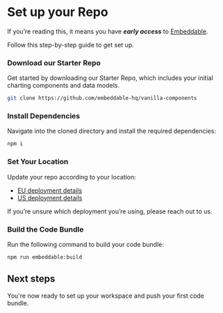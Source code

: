 
# Set up your Repo

If you’re reading this, it means you have ***early access*** to [Embeddable](https://embeddable.com).

Follow this step-by-step guide to get set up.

<Steps>

### Download our Starter Repo

Get started by downloading our Starter Repo, which includes your initial charting components and data models.

```bash
git clone https://github.com/embeddable-hq/vanilla-components
```
### Install Dependencies

Navigate into the cloned directory and install the required dependencies:

```bash
npm i
```
### Set Your Location

Update your repo according to your location:

- [EU deployment details](/getting-started/deployment-regions/eu)
- [US deployment details](/getting-started/deployment-regions/us)

If you’re unsure which deployment you’re using, please reach out to us. 

### Build the Code Bundle

Run the following command to build your code bundle:

```bash
npm run embeddable:build
```
</Steps>

## Next steps

You're now ready to set up your workspace and push your first code bundle. 

<div style={{ marginTop: "2rem" }}>
    <Cards.Card
        title="Set up your Workspace"
        href="/getting-started/set-up-your-workspace"
        arrow
    />
</div>